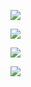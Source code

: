 [![](https://mermaid.ink/img/pako:eNqNk2tvmzAUhv_KkaVKRMqFtAkJfFillq5JFaWXbB-2UjUunAAd2MiYZl2S_z6bS9JqUzf4APb7Hp_nHNsb4vMAiUNWCV_7ERUSZnfgsTPjkoPk0It4ir2MZijylsfON73ntexmUQYzHoYYQMxOdx7zmOsaPk0SWCacBo8pSrpU_gvjDoNYoC_LxdTM0RF8fuuUSP0IxWOZYlkZLt8aclkEyOTBMLn_On3w2HQzzaEWNcLV_ZxLwCQO46cEHzTT2_fGmKnVIEfxggIYl7GPLS38tVLodD5tK4im4OUWzlVjzkvpG-ZbcF1dth6D2whzvoULZbsop8_KzmjQuszT3SF8Uhfi7gOn2j4tI2vLfqjlKy3nxVMoaBaBRyaUBQlCJnCFgvkIxqJqR8sjHgP1TKD66iUmN4tjY4ESEsrCgobYei_2azGXnZc4j2Un-9NzUnoUwrPaUdU9ZEGdSGnaM_sH4JeqDQfA94QfAf4H3wd4Dd07vmsGT5yKIGYhGCEyFDTZo82MRcTXauNEmgNflSenOjNNwrlKl-ijfcjYSLdVMPVpgGnswytSAep6MX1lJC9EefRKPo_dliE3HiNtkqp0NA7Uhdzo1TwiI0zRI476Daj4oel2ykcLyRevzCeOFAW2SZEFVKIbU1VbSpwVTXI1m1H2nfO0MakhcTbkJ3FGx13TMu2BdTIw-yf9cZu8EmfQt7ojczw2Tcu27PFo1ya_ymizaw_tYd8-NkeD0Who2cPdbyrzVyQ?type=png)](https://mermaid.live/edit#pako:eNqNk2tvmzAUhv_KkaVKRMqFtAkJfFillq5JFaWXbB-2UjUunAAd2MiYZl2S_z6bS9JqUzf4APb7Hp_nHNsb4vMAiUNWCV_7ERUSZnfgsTPjkoPk0It4ir2MZijylsfON73ntexmUQYzHoYYQMxOdx7zmOsaPk0SWCacBo8pSrpU_gvjDoNYoC_LxdTM0RF8fuuUSP0IxWOZYlkZLt8aclkEyOTBMLn_On3w2HQzzaEWNcLV_ZxLwCQO46cEHzTT2_fGmKnVIEfxggIYl7GPLS38tVLodD5tK4im4OUWzlVjzkvpG-ZbcF1dth6D2whzvoULZbsop8_KzmjQuszT3SF8Uhfi7gOn2j4tI2vLfqjlKy3nxVMoaBaBRyaUBQlCJnCFgvkIxqJqR8sjHgP1TKD66iUmN4tjY4ESEsrCgobYei_2azGXnZc4j2Un-9NzUnoUwrPaUdU9ZEGdSGnaM_sH4JeqDQfA94QfAf4H3wd4Dd07vmsGT5yKIGYhGCEyFDTZo82MRcTXauNEmgNflSenOjNNwrlKl-ijfcjYSLdVMPVpgGnswytSAep6MX1lJC9EefRKPo_dliE3HiNtkqp0NA7Uhdzo1TwiI0zRI476Daj4oel2ykcLyRevzCeOFAW2SZEFVKIbU1VbSpwVTXI1m1H2nfO0MakhcTbkJ3FGx13TMu2BdTIw-yf9cZu8EmfQt7ojczw2Tcu27PFo1ya_ymizaw_tYd8-NkeD0Who2cPdbyrzVyQ)

[![](https://mermaid.ink/img/pako:eNqNU21v2jAQ_ivWfdhSCQgJIWHRVImXAm1XrWr4siXVYhK3sIUkchx1DPjvPYNDmGDSIkXy3T3Pc2_2BqIsZuDCS5K9RQvKBZmNgpTg1x_4-mydM_1Z2UNf98r5TxYJ6VLOkRbRJCFhktH4h2A0WjDezGnOeHh1BPW1ADyWIJPsQx8LEgqUDglNYxIWB9UwgCtF8PUAHiXSfw6gKmAgvU8synj8mczovEEU5LrGDC8yR6dMT1DBLnFv_gs11jxGebRQpU608TIRjCtzqnkZF8fOb339G6KLinzv61_fUsYr-w5HionK4mSi_Wbzuj-oxisNdcbjdsKzMifzNRF0vlWggQyo8dJ9YKiG8RejkB1t1XKl7kSlrDLjGl45zRdEaSFRsEPocB_IB7wEzRZWpFRYGp-RH3nGiqKm3SLrDv97IpkTUkcm0jE9U6oqH59VJcdeY8aIeXio5v2vcg4s3GPCxGk3FRNFvly8Mxd7kyDyypdxLTRFhZsjBRqwYnxFlzG-qY10ByAWbMUCcPEYU_4rgCDdIY6WIvPWaQSu4CVrQJnHuKDRkmKuFbgvNCnQm9P0e5atKhCa4G7gN7iGY7Z6bceyHKNjWKZh2A1Yg2sarZ5lOuj9ZLetjmnuGvBnL9Bu9bq20e10LcexOz3TsnfvEPoqGQ?type=png)](https://mermaid.live/edit#pako:eNqNU21v2jAQ_ivWfdhSCQgJIWHRVImXAm1XrWr4siXVYhK3sIUkchx1DPjvPYNDmGDSIkXy3T3Pc2_2BqIsZuDCS5K9RQvKBZmNgpTg1x_4-mydM_1Z2UNf98r5TxYJ6VLOkRbRJCFhktH4h2A0WjDezGnOeHh1BPW1ADyWIJPsQx8LEgqUDglNYxIWB9UwgCtF8PUAHiXSfw6gKmAgvU8synj8mczovEEU5LrGDC8yR6dMT1DBLnFv_gs11jxGebRQpU608TIRjCtzqnkZF8fOb339G6KLinzv61_fUsYr-w5HionK4mSi_Wbzuj-oxisNdcbjdsKzMifzNRF0vlWggQyo8dJ9YKiG8RejkB1t1XKl7kSlrDLjGl45zRdEaSFRsEPocB_IB7wEzRZWpFRYGp-RH3nGiqKm3SLrDv97IpkTUkcm0jE9U6oqH59VJcdeY8aIeXio5v2vcg4s3GPCxGk3FRNFvly8Mxd7kyDyypdxLTRFhZsjBRqwYnxFlzG-qY10ByAWbMUCcPEYU_4rgCDdIY6WIvPWaQSu4CVrQJnHuKDRkmKuFbgvNCnQm9P0e5atKhCa4G7gN7iGY7Z6bceyHKNjWKZh2A1Yg2sarZ5lOuj9ZLetjmnuGvBnL9Bu9bq20e10LcexOz3TsnfvEPoqGQ)

[![](https://mermaid.ink/img/pako:eNpFjsFOhDAQhl-lmTOwQKHsNoZE5eLBxOie3O5hpF13I6WkluhKeHdb0XVOM9_3z7QTtEYq4HDozEd7ROvIthE98XW9Wwl4wEHZ3V7Aak8WHMc1uQlqiy-L-OdN4HdO6Xt_tPuzi78N7lG1xsor4ncjcgnWIRcncf37MkSgldV4kv5jU2AC3FFpJYD7VqJ9EyD62edwdObp3LfAD9i9qwjGQaJTzQlfLeoLHbB_NsbPzo7LCHyCT-B0UyRrVtJqk67zomB5BGfgeUWTKstoRtOMsZLROYKvn_00KedvKlVaWA?type=png)](https://mermaid.live/edit#pako:eNpFjsFOhDAQhl-lmTOwQKHsNoZE5eLBxOie3O5hpF13I6WkluhKeHdb0XVOM9_3z7QTtEYq4HDozEd7ROvIthE98XW9Wwl4wEHZ3V7Aak8WHMc1uQlqiy-L-OdN4HdO6Xt_tPuzi78N7lG1xsor4ncjcgnWIRcncf37MkSgldV4kv5jU2AC3FFpJYD7VqJ9EyD62edwdObp3LfAD9i9qwjGQaJTzQlfLeoLHbB_NsbPzo7LCHyCT-B0UyRrVtJqk67zomB5BGfgeUWTKstoRtOMsZLROYKvn_00KedvKlVaWA)

[![](https://mermaid.ink/img/pako:eNp1kFtLw0AQhf_KMlBRSGKyWXJDCtV6KYgU0ifZlyWZXrDZDdtdbW37302TKlrsPs3O-c6ZYbZQqBIhg-lSfRRzoQ2ZDLkkzRtccrghL3ZtyHWfw1XXdd3-bSsM6vqkv8vtqka5wh25a5HJHCsca_W-KFGfwMOWeBYbZc35nPufHcZihifcQyuOZInr8wmPLZQbof9JeOrWRFHM8ZdOLsjoaLMlyj-zO2-vR_KgQ46TOt31mvOAAxXqSizK5q7bg4GDOZyCQ9aUpdBvHLjcN5ywRuUbWUBmtEUHbF0Kg8OFmGlRQTYVy1XTrYV8Var6hpovZFtYQxbGgUejNKUpixkNGXNgA1nMvJAFURKzNPWDyI_3Dny2ft9LIhbROKA0iVOfJuH-CxllkO4?type=png)](https://mermaid.live/edit#pako:eNp1kFtLw0AQhf_KMlBRSGKyWXJDCtV6KYgU0ifZlyWZXrDZDdtdbW37302TKlrsPs3O-c6ZYbZQqBIhg-lSfRRzoQ2ZDLkkzRtccrghL3ZtyHWfw1XXdd3-bSsM6vqkv8vtqka5wh25a5HJHCsca_W-KFGfwMOWeBYbZc35nPufHcZihifcQyuOZInr8wmPLZQbof9JeOrWRFHM8ZdOLsjoaLMlyj-zO2-vR_KgQ46TOt31mvOAAxXqSizK5q7bg4GDOZyCQ9aUpdBvHLjcN5ywRuUbWUBmtEUHbF0Kg8OFmGlRQTYVy1XTrYV8Var6hpovZFtYQxbGgUejNKUpixkNGXNgA1nMvJAFURKzNPWDyI_3Dny2ft9LIhbROKA0iVOfJuH-CxllkO4)